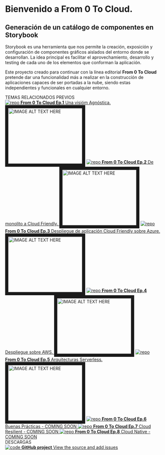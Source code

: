 
<Meta title="Introducción" />

<style>{`
  .subheading {
    --mediumdark: '#999999';
    font-weight: 900;
    font-size: 13px;
    color: #999;
    letter-spacing: 6px;
    line-height: 24px;
    text-transform: uppercase;
    margin-bottom: 12px;
    margin-top: 40px;
  }

  .link-list {
    display: grid;
    grid-template-columns: 1fr;
    grid-template-rows: 1fr 1fr;
    row-gap: 10px;
  }

  @media (min-width: 620px) {
    .link-list {
      row-gap: 20px;
      column-gap: 20px;
      grid-template-columns: 1fr 1fr;
    }
  }

  @media all and (-ms-high-contrast:none) {
  .link-list {
      display: -ms-grid;
      -ms-grid-columns: 1fr 1fr;
      -ms-grid-rows: 1fr 1fr;
    }
  }

  .link-item {
    display: block;
    padding: 20px 30px 20px 15px;
    border: 1px solid #00000010;
    border-radius: 5px;
    transition: background 150ms ease-out, border 150ms ease-out, transform 150ms ease-out;
    color: #333333;
    display: flex;
    align-items: flex-start;
  }

  .link-item:hover {
    border-color: #1EA7FD50;
    transform: translate3d(0, -3px, 0);
    box-shadow: rgba(0, 0, 0, 0.08) 0 3px 10px 0;
  }

  .link-item:active {
    border-color: #1EA7FD;
    transform: translate3d(0, 0, 0);
  }

  .link-item strong {
    font-weight: 700;
    display: block;
    margin-bottom: 2px;
  }
  
  .link-item img {
    height: 40px;
    width: 40px;
    margin-right: 15px;
    flex: none;
  }

  .link-item span {
    font-size: 14px;
    line-height: 20px;
  }

  .tip {
    display: inline-block;
    border-radius: 1em;
    font-size: 11px;
    line-height: 12px;
    font-weight: 700;
    background: #E7FDD8;
    color: #66BF3C;
    padding: 4px 12px;
    margin-right: 10px;
    vertical-align: top;
  }

  .tip-wrapper {
    font-size: 13px;
    line-height: 20px;
    margin-top: 40px;
    margin-bottom: 40px;
  }

  .tip-wrapper code {
    font-size: 12px;
    display: inline-block;
  }

  
`}</style>

# Bienvenido a  From 0 To Cloud. 
## Generación de un catálogo de componentes en Storybook

Storybook es una herramienta que nos permite la creación, exposición y configuración de componentes gráficos aislados del entorno donde se desarrollan. La idea principal es facilitar el aprovechamiento, desarrollo y testing de cada uno de los elementos que conforman la aplicación.

Este proyecto creado para continuar con la línea editorial **From 0 To Cloud** pretende dar una funcionalidad más a realizar en la construcción de aplicaciones capaces de ser portadas a la nube, siendo estas independientes y funcionales en cualquier entorno.


<div className="subheading">TEMAS RELACIONADOS PREVIOS</div>

<div className="link-list">
  <a
    className="link-item"
    href="https://youtu.be/M_Q2vLkWuNQ"
    target="_blank"
  >
    <img src={Repo} alt="repo" />
    <span>
      <strong>From 0 To Cloud Ep.1</strong>
      Una visióm Agnóstica.
    </span>
  </a>
  <a href="http://www.youtube.com/watch?feature=player_embedded&v=M_Q2vLkWuNQ" target="_blank"><img src="http://img.youtube.com/vi/M_Q2vLkWuNQ/0.jpg" alt="IMAGE ALT TEXT HERE" width="240" height="180" border="10" /></a>
  <a
    className="link-item"
    href="https://youtu.be/D5-jl9uI0x0"
    target="_blank"
  >
    <img src={Repo} alt="repo" />
    <span>
      <strong>From 0 To Cloud Ep.2</strong>
      De monolito a Cloud Friendly.
    </span>
  </a>
  <a href="http://www.youtube.com/watch?feature=player_embedded&v=D5-jl9uI0x0" target="_blank"><img src="http://img.youtube.com/vi/D5-jl9uI0x0/0.jpg" alt="IMAGE ALT TEXT HERE" width="240" height="180" border="10" /></a>
  <a
    className="link-item"
    href="https://storybook.js.org/docs/react/get-started/setup#configure-storybook-for-your-stack"
    target="_blank"
  >
    <img src={Repo} alt="repo" />
    <span>
      <strong>From 0 To Cloud Ep.3</strong>
      Despliegue de aplicación Cloud Friendly sobre Azure.
    </span>
  </a>
  <a href="https://www.youtube.com/watch?v=XUlmK-TO-v4" target="_blank"><img src="http://img.youtube.com/vi/XUlmK-TO-v4/0.jpg" alt="IMAGE ALT TEXT HERE" width="240" height="180" border="10" /></a>
  <a
    className="link-item"
    href="https://storybook.js.org/docs/react/get-started/setup#configure-storybook-for-your-stack"
    target="_blank"
  >
    <img src={Repo} alt="repo" />
    <span>
      <strong>From 0 To Cloud Ep.4</strong>
      Despliegue sobre AWS.
    </span>
  </a>
  <a href="http://www.youtube.com/watch?feature=player_embedded&v=edWzuljt5jw" target="_blank"><img src="http://img.youtube.com/vi/edWzuljt5jw/0.jpg" alt="IMAGE ALT TEXT HERE" width="240" height="180" border="10" /></a>
  <a
    className="link-item"
    href="https://storybook.js.org/docs/react/get-started/setup#configure-storybook-for-your-stack"
    target="_blank"
  >
    <img src={Repo} alt="repo" />
    <span>
      <strong>From 0 To Cloud Ep.5</strong>
      Arquitecturas Serverless.
    </span>
  </a>
  <a href="http://www.youtube.com/watch?feature=player_embedded&v=pmw_zDmZcS4" target="_blank"><img src="http://img.youtube.com/vi/pmw_zDmZcS4/0.jpg" alt="IMAGE ALT TEXT HERE" width="240" height="180" border="10" /></a>
  <a
    className="link-item"
    href="https://storybook.js.org/docs/react/get-started/setup#configure-storybook-for-your-stack"
    target="_blank"
  >
    <img src={Repo} alt="repo" />
    <span>
      <strong>From 0 To Cloud Ep.6</strong>
      Buenas Prácticas - COMING SOON
    </span>
  </a>
  <a
    className="link-item"
    href="https://storybook.js.org/docs/react/get-started/setup#configure-storybook-for-your-stack"
    target="_blank"
  >
    <img src={Repo} alt="repo" />
    <span>
      <strong>From 0 To Cloud Ep.7</strong>
      Cloud Resilient - COMING SOON
    </span>
  </a>
  <a
    className="link-item"
    href="https://storybook.js.org/docs/react/get-started/setup#configure-storybook-for-your-stack"
    target="_blank"
  >
    <img src={Repo} alt="repo" />
    <span>
      <strong>From 0 To Cloud Ep.8</strong>
      Cloud Native - COMING SOON
    </span>
  </a>
</div>

<div className="subheading">DESCARGAS</div>

<div className="link-list">
  <a className="link-item" href="https://github.com/storybookjs/storybook" target="_blank">
    <img src={Code} alt="code" />
    <span>
      <strong>GitHub project</strong>
      View the source and add issues
    </span>
  </a>
</div>
